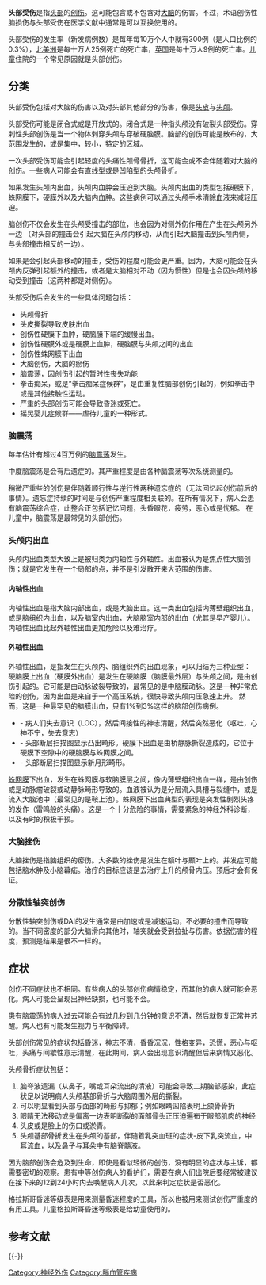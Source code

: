 {{unreferenced|time=2010-10-20T12:13:51+00:00}}
{{medical}}
{{Infobox Disease
 | Name           = 頭部外傷
 | Image          =
 | Caption        = 
 | DiseasesDB     = 
 | ICD10          = {{ICD10|S|00|0||00}}{{ICD10|S|09||s|00}}
 | ICD9           = {{ICD9|800}}-{{ICD9|879}} 
 | ICDO           = 
 | OMIM           = 
 | MedlinePlus    = 
 | eMedicineSubj  = neuro
 | eMedicineTopic = 153
 | MeshID         = D006259
}}
'''头部受伤'''是指[[头部|头部]]的[[创伤|创伤]]。这可能包含或不包含对[[大脑|大脑]]的伤害。不过，术语创伤性脑损伤与头部受伤在医学文献中通常是可以互换使用的。

头部受伤的发生率（新发病例数）是每年每10万个人中就有300例（是人口比例的0.3%），[[北美洲|北美洲]]是每十万人25例死亡的死亡率，[[英国|英国]]是每十万人9例的死亡率。[[儿童|儿童]]住院的一个常见原因就是头部创伤。

== 分类 ==

头部受伤包括对大脑的伤害以及对头部其他部分的伤害，像是[[头皮|头皮]]与[[头颅|头颅]]。

头部受伤可能是闭合式或是开放式的。闭合式是一种指头颅没有破裂头部受伤。穿刺性头部创伤是当一个物体刺穿头颅与穿破硬脑膜。脑部的创伤可能是散布的，大范围发生的，或是集中，较小，特定的区域。

一次头部受伤可能会引起轻度的头痛性颅骨骨折，这可能会或不会伴随着对大脑的创伤。一些病人可能会有直线型或是凹陷型的头颅骨折。

如果发生头颅内出血，头颅内血肿会压迫到大脑。头颅内出血的类型包括硬膜下，蛛网膜下，硬膜外以及大脑内血肿。这些病例可以通过头颅手术清除血液来减轻压迫。

脑创伤不仅会发生在头颅受撞击的部位，也会因为对侧外伤作用在产生在头颅另外一边 （对头部的撞击会引起大脑在头颅内移动，从而引起大脑撞击到头颅内侧，与头部撞击相反的一边）。

如果是会引起头部移动的撞击，受伤的程度可能会更严重。因为，大脑可能会在头颅内反弹引起额外的撞击，或者是大脑相对不动（因为惯性）但是也会因头颅的移动受到撞击（这两种都是对侧伤）。

头部受伤后会发生的一些具体问题包括：

*头颅骨折
*头皮撕裂导致皮肤出血
*创伤性硬膜下血肿，硬脑膜下端的缓慢出血。
*创伤性硬膜外或是硬膜上血肿，硬脑膜与头颅之间的出血
*创伤性蛛网膜下出血
*大脑创伤，大脑的瘀伤
*脑震荡，因创伤引起的暂时性丧失功能
*拳击痴呆，或是“拳击痴呆症候群”，是由重复性脑部创伤引起的，例如拳击中或是其他接触性运动。
*严重的头部创伤可能会导致昏迷或死亡。
*摇晃婴儿症候群——虐待儿童的一种形式。

=== 脑震荡 ===

每年估计有超过4百万例的[[脑震荡|脑震荡]]发生。

中度脑震荡是会有后遗症的。其严重程度是由各种脑震荡等次系统测量的。

稍微严重些的创伤是伴随着顺行性与逆行性两种遗忘症的（无法回忆起创伤前后的事情）。遗忘症持续的时间是与创伤严重程度相关联的。在所有情况下，病人会患有脑震荡综合症，此整合正包括记忆问题，头昏眼花，疲劳，恶心或是忧郁。
在儿童中，脑震荡是最常见的头部创伤。

=== 头颅内出血 ===

头颅内出血类型大致上是被归类为内轴性与外轴性。出血被认为是焦点性大脑创伤；就是它发生在一个局部的点，并不是引发散开来大范围的伤害。
	
==== 内轴性出血 ====

内轴性出血是指大脑内部出血，或是大脑出血。这一类出血包括内薄壁组织出血，或是脑组织内出血，以及脑室内出血，大脑脑室内部的出血（尤其是早产婴儿）。内轴性出血比起外轴性出血更加危险以及难治疗。
	
==== 外轴性出血 ====

外轴性出血，是指发生在头颅内、脑组织外的出血现象，可以归结为三种亚型：
硬脑膜上出血（硬膜外出血）是发生在硬脑膜（脑膜最外层）与头颅之间，是由创伤引起的。它可能是由动脉破裂导致的，最常见的是中脑膜动脉。这是一种非常危险的创伤，因为出血是来自于一个高压系统，很快导致头颅内压急速上升。
然而，这是一种最罕见的脑膜出血，只有1%到3%这样的脑部创伤病例。
*-	病人们失去意识（LOC），然后间接性的神志清醒，然后突然恶化（呕吐，心神不宁，失去意志）
*-	头部断层扫描图显示凸出畸形。硬膜下出血是由桥静脉撕裂造成的，它位于硬膜下空隙中的硬脑膜与蛛网膜之间。
*-	头部断层扫描图显示新月形畸形。

[[蛛网膜|蛛网膜]]下出血，发生在蛛网膜与软脑膜层之间，像内薄壁组织出血一样，是由创伤或是动脉瘤破裂或动静脉畸形导致的。血液被认为是分层流入具槽与裂缝中，或是流入大脑池中（最常见的是鞍上池）。蛛网膜下出血典型的表现是突发性剧烈头疼的发作（雷鸣般的头痛）。这是一个十分危险的事情，需要紧急的神经外科诊断，以及有时的积极干预。

=== 大脑挫伤 ===

大脑挫伤是指脑组织的瘀伤。大多数的挫伤是发生在额叶与颞叶上的。并发症可能包括脑水肿及小脑幕疝。治疗的目标应该是去治疗上升的颅骨内压。预后才会有保证。

=== 分散性轴突创伤 ===

分散性轴突创伤或DAI的发生通常是由加速或是减速运动，不必要的撞击而导致的。当不同密度的部分大脑滑向其他时，轴突就会受到拉扯与伤害。依据伤害的程度，预测是结果是很不一样的。

== 症状 ==

创伤不同症状也不相同。有些病人的头部创伤病情稳定，而其他的病人就可能会恶化。病人可能会呈现出神经缺损，也可能不会。

患有脑震荡的病人过去可能会有过几秒到几分钟的意识不清，然后就恢复正常并苏醒。病人也有可能发生视力与平衡障碍。

头部创伤常见的症状包括昏迷，神志不清，昏昏沉沉，性格变异，恐慌，恶心与呕吐，头痛与间歇性意志清醒，在此期间，病人会出现意识清醒但后来病情又恶化。

头颅骨折症状包括：
#脑脊液遗漏（从鼻子，嘴或耳朵流出的清液）可能会导致二期脑部感染，此症状足以说明病人头颅基部骨折与大脑周围外层的撕裂。
#可以明显看到头部与面部的畸形与抑郁；例如眼睛凹陷表明上颌骨骨折
#眼睛无法移动或是偏离一边表明断裂的面部骨头正压迫遍布于眼部肌肉的神经
#头皮或是脸上的伤口或淤青。
#头颅基部骨折发生在头颅的基部，伴随着乳突血斑的症状-皮下乳突流血，中耳流血，以及鼻子与耳朵中有脑脊髓液。
因为脑部创伤会危及到生命，即使是看似轻微的创伤，没有明显的症状与主诉，都需要密切的观察。患有中等创伤病人的看护们，需要在病人们出院后要经常被建议在接下来的12到24小时内去唤醒病人几次，以此来判定症状是否恶化。

格拉斯哥昏迷等级表是用来测量昏迷程度的工具，所以也被用来测试创伤严重度的有用工具。儿童格拉斯哥昏迷等级表是给幼童使用的。

== 参考文献 ==
{{Reflist}}

{{-}}
{{Medical conditions}}

[[Category:神经外伤|Category:神经外伤]]
[[Category:腦血管疾病|Category:腦血管疾病]]